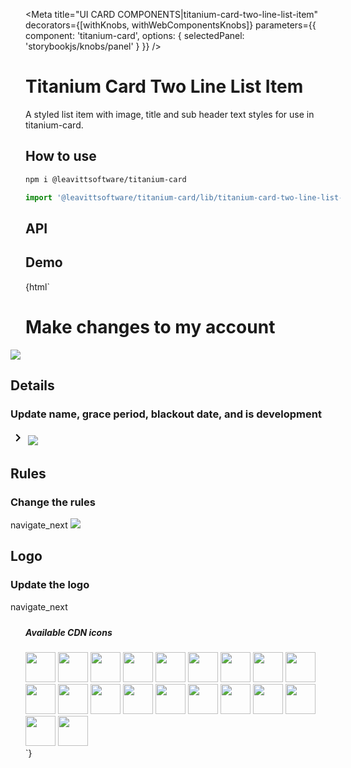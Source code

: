 

<Meta
  title="UI CARD COMPONENTS|titanium-card-two-line-list-item"
  decorators={[withKnobs, withWebComponentsKnobs]}
  parameters={{ component: 'titanium-card', options: { selectedPanel: 'storybookjs/knobs/panel' } }}
/>

# Titanium Card Two Line List Item

A styled list item with image, title and sub header text styles for use in titanium-card.

## How to use

```bash
npm i @leavittsoftware/titanium-card
```

```js
import '@leavittsoftware/titanium-card/lib/titanium-card-two-line-list-item';
```

## API

<Props of="titanium-card-two-line-list-item" />

## Demo

<Preview withToolbar>
  <Story name="Docs">
    {html`
      <style>
        ${h1} ${h5} main {
          margin: 0 -24px -24px -24px;
        }
        h5 {
          margin-top: 48px;
        }
      </style>
      <titanium-card>
        <h1>Make changes to my account</h1>
        <main>
          <titanium-card-two-line-list-item title="Details">
            <img src="https://cdn.leavitt.com/icons/icon-scoreboard-details.svg" />
            <h2>Details</h2>
            <h3>Update name, grace period, blackout date, and is development</h3>
            <svg viewBox="0 0 24 24" style="height: 24px; width: 24px; flex-shrink: 0;">
              <path d="M10 6L8.59 7.41 13.17 12l-4.58 4.59L10 18l6-6z" />
            </svg>
          </titanium-card-two-line-list-item>
          <titanium-card-two-line-list-item title="Rules">
            <img src="https://cdn.leavitt.com/icons/icon-rules.svg" />
            <h2>Rules</h2>
            <h3>Change the rules</h3>
            <mwc-icon>navigate_next</mwc-icon>
          </titanium-card-two-line-list-item>
          <titanium-card-two-line-list-item title="Logo">
            <img src="https://cdn.leavitt.com/icons/icon-logo.svg" />
            <h2>Logo</h2>
            <h3>Update the logo</h3>
            <mwc-icon>navigate_next</mwc-icon>
          </titanium-card-two-line-list-item>
        </main>
      </titanium-card>
      <h5>Available CDN icons</h5>
      <div>
        <img height="48" src="https://cdn.leavitt.com/icons/icon-logo.svg" />
        <img height="48" src="https://cdn.leavitt.com/icons/icon-scoreboard-prizes.svg" />
        <img height="48" src="https://cdn.leavitt.com/icons/icon-delete-logo.svg" />
        <img height="48" src="https://cdn.leavitt.com/icons/icon-rules.svg" />
        <img height="48" src="https://cdn.leavitt.com/icons/icon-scoreboard-details.svg" />
        <img height="48" src="https://cdn.leavitt.com/icons/icon-carousel.svg" />
        <img height="48" src="https://cdn.leavitt.com/icons/icon-name-division.svg" />
        <img height="48" src="https://cdn.leavitt.com/icons/icon-reminder.svg" />
        <img height="48" src="https://cdn.leavitt.com/icons/icon-company-manager.svg" />
        <img height="48" src="https://cdn.leavitt.com/icons/icon-domo.svg" />
        <img height="48" src="https://cdn.leavitt.com/icons/icon-employees.svg" />
        <img height="48" src="https://cdn.leavitt.com/icons/icon-log-parser.svg" />
        <img height="48" src="https://cdn.leavitt.com/icons/icon-pcms.svg" />
        <img height="48" src="https://cdn.leavitt.com/icons/icon-permissions.svg" />
        <img height="48" src="https://cdn.leavitt.com/icons/icon-prod-budgets.svg" />
        <img height="48" src="https://cdn.leavitt.com/icons/icon-email-initial.svg" />
        <img height="48" src="https://cdn.leavitt.com/icons/icon-email-recipients.svg" />
        <img height="48" src="https://cdn.leavitt.com/icons/icon-email-reminder.svg" />
        <img height="48" src="https://cdn.leavitt.com/icons/icon-event-details.svg" />
        <img height="48" src="https://cdn.leavitt.com/icons/icon-participants.svg" />
      </div>
    `}
  </Story>
</Preview>
